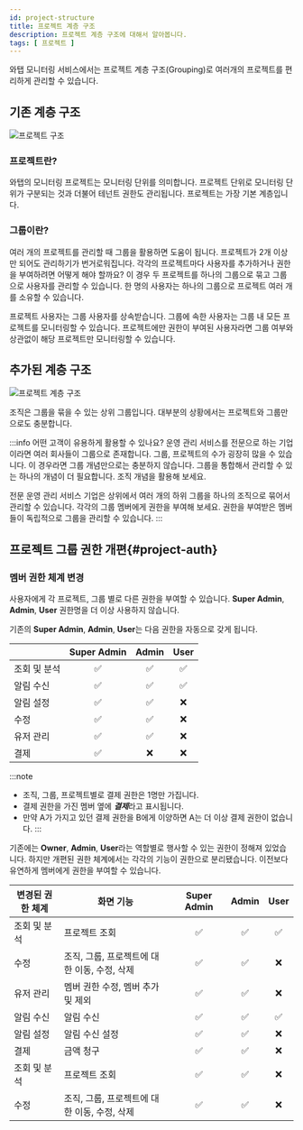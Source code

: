 ```yaml
---
id: project-structure
title: 프로젝트 계층 구조
description: 프로젝트 계층 구조에 대해서 알아봅니다.
tags: [ 프로젝트 ]
---
```


와탭 모니터링 서비스에서는 프로젝트 계층 구조(Grouping)로 여러개의 프로젝트를 편리하게 관리할 수 있습니다.

## 기존 계층 구조

![프로젝트 구조](https://img.whatap.io/media/images/2depth.png)

### 프로젝트란?

와탭의 모니터링 프로젝트는 모니터링 단위를 의미합니다. 프로젝트 단위로 모니터링 단위가 구분되는 것과 더불어 테넌트 권한도 관리됩니다. 프로젝트는 가장 기본 계층입니다.

### 그룹이란?

여러 개의 프로젝트를 관리할 때 그룹을 활용하면 도움이 됩니다. 프로젝트가 2개 이상만 되어도 관리하기가 번거로워집니다. 각각의 프로젝트마다 사용자를 추가하거나 권한을 부여하려면 어떻게 해야 할까요? 이 경우 두 프로젝트를 하나의 그룹으로 묶고 그룹으로 사용자를 관리할 수 있습니다. 한 명의 사용자는 하나의 그룹으로 프로젝트 여러 개를 소유할 수 있습니다.

프로젝트 사용자는 그룹 사용자를 상속받습니다. 그룹에 속한 사용자는 그룹 내 모든 프로젝트를 모니터링할 수 있습니다. 프로젝트에만 권한이 부여된 사용자라면 그룹 여부와 상관없이 해당 프로젝트만 모니터링할 수 있습니다.

## 추가된 계층 구조

![프로젝트 계층 구조](https://img.whatap.io/media/images/3depth.png)

조직은 그룹을 묶을 수 있는 상위 그룹입니다. 대부분의 상황에서는 프로젝트와 그룹만으로도 충분합니다.

:::info 어떤 고객이 유용하게 활용할 수 있나요?
운영 관리 서비스를 전문으로 하는 기업이라면 여러 회사들이 그룹으로 존재합니다. 그룹, 프로젝트의 수가 굉장히 많을 수 있습니다. 이 경우라면 그룹 개념만으로는 충분하지 않습니다. 그룹을 통합해서 관리할 수 있는 하나의 개념이 더 필요합니다. 조직 개념을 활용해 보세요.

전문 운영 관리 서비스 기업은 상위에서 여러 개의 하위 그룹을 하나의 조직으로 묶어서 관리할 수 있습니다. 각각의 그룹 멤버에게 권한을 부여해 보세요. 권한을 부여받은 멤버들이 독립적으로 그룹을 관리할 수 있습니다.
:::

## 프로젝트 그룹 권한 개편{#project-auth}

### 멤버 권한 체계 변경

사용자에게 각 프로젝트, 그룹 별로 다른 권한을 부여할 수 있습니다. **Super Admin**, **Admin**, **User** 권한명을 더 이상 사용하지 않습니다.

기존의 **Super Admin**, **Admin**, **User**는 다음 권한을 자동으로 갖게 됩니다.

<div class='c4-avg'>

|              | Super Admin | Admin | User |
| ------------ | :---------: | :---: | :--: |
| 조회 및 분석 |     ✅      |  ✅   |  ✅  |
| 알림 수신    |     ✅      |  ✅   |  ✅  |
| 알림 설정    |     ✅      |  ✅   |  ❌  |
| 수정         |     ✅      |  ✅   |  ❌  |
| 유저 관리    |     ✅      |  ✅   |  ❌  |
| 결제         |     ✅      |  ❌   |  ❌  |

</div>

:::note
* 조직, 그룹, 프로젝트별로 결제 권한은 1명만 가집니다.
* 결제 권한을 가진 멤버 옆에 ***결제***라고 표시됩니다.
* 만약 A가 가지고 있던 결제 권한을 B에게 이양하면 A는 더 이상 결제 권한이 없습니다.
:::

기존에는 **Owner**, **Admin**, **User**라는 역할별로 행사할 수 있는 권한이 정해져 있었습니다. 하지만 개편된 권한 체계에서는 각각의 기능이 권한으로 분리됐습니다. 이전보다 유연하게 멤버에게 권한을 부여할 수 있습니다.

<div class='c5-3-5-avg'>

| 변경된 권한 체계 | 화면 기능                                    | Super Admin | Admin | User |
| ---------------- | -------------------------------------------- | :---------: | :---: | :--: |
| 조회 및 분석     | 프로젝트 조회                                |     ✅      |  ✅   |  ✅  |
| 수정             | 조직, 그룹, 프로젝트에 대한 이동, 수정, 삭제 |     ✅      |  ✅   |  ❌  |
| 유저 관리        | 멤버 권한 수정, 멤버 추가 및 제외            |     ✅      |  ✅   |  ❌  |
| 알림 수신        | 알림 수신                                    |     ✅      |  ✅   |  ✅  |
| 알림 설정        | 알림 수신 설정                               |     ✅      |  ✅   |  ❌  |
| 결제             | 금액 청구                                    |     ✅      |  ✅   |  ❌  |
| 조회 및 분석     | 프로젝트 조회                                |     ✅      |  ✅   |  ❌  |
| 수정             | 조직, 그룹, 프로젝트에 대한 이동, 수정, 삭제 |     ✅      |  ✅   |  ❌  |

</div>